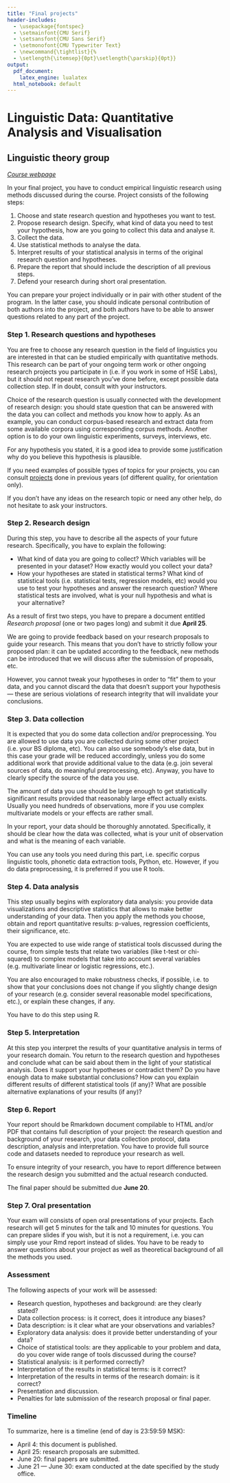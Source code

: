 ```yaml
---
title: "Final projects"
header-includes:
  - \usepackage{fontspec}
  - \setmainfont{CMU Serif}
  - \setsansfont{CMU Sans Serif}
  - \setmonofont{CMU Typewriter Text}
  - \newcommand{\tightlist}{%
  - \setlength{\itemsep}{0pt}\setlength{\parskip}{0pt}}
output:
  pdf_document:
    latex_engine: lualatex
  html_notebook: default
---
```


# Linguistic Data: Quantitative Analysis and Visualisation
## Linguistic theory group

_[Course webpage](http://math-info.hse.ru/s20/g)_

In your final project, you have to conduct empirical linguistic research using methods discussed during the course. Project consists of the following steps:

1. Choose and state research question and hypotheses you want to test.
2. Propose research design. Specify, what kind of data you need to test your hypothesis, how are you going to collect this data and analyse it.
3. Collect the data.
4. Use statistical methods to analyse the data.
5. Interpret results of your statistical analysis in terms of the original research question and hypotheses.
6. Prepare the report that should include the description of all previous steps.
7. Defend your research during short oral presentation.

You can prepare your project individually or in pair with other student of the program. In the latter case, you should indicate personal contribution of both authors into the project, and both authors have to be able to answer questions related to any part of the project.

### Step 1. Research questions and hypotheses
You are free to choose any research question in the field of linguistics you are interested in that can be studied empirically with quantitative methods. This research can be part of your ongoing term work or other ongoing research projects you participate in (i.e. if you work in some of HSE Labs), but it should not repeat research you've done before, except possible data collection step. If in doubt, consult with your instructors.

Choice of the research question is usually connected with the development of research design: you should state question that can be answered with the data you can collect and methods you know how to apply. As an example, you can conduct corpus-based research and extract data from some available corpora using corresponding corpus methods. Another option is to do your own linguistic experiments, surveys, interviews, etc.

For any hypothesis you stated, it is a good idea to provide some justification why do you believe this hypothesis is plausible.

If you need examples of possible types of topics for your projects, you can consult [projects](https://agricolamz.github.io/2018-MAG_R_course/projects-previous-case-studies.html) done in previous years (of different quality, for orientation only). 

If you don't have any ideas on the research topic or need any other help, do not hesitate to ask your instructors.

### Step 2. Research design

During this step, you have to describe all the aspects of your future research. Specifically, you have to explain the following:

- What kind of data you are going to collect? Which variables will be presented in your dataset? How exactly would you collect your data?
- How your hypotheses are stated in statistical terms? What kind of statistical tools (i.e. statistical tests, regression models, etc) would you use to test your hypotheses and answer the research question? Where statistical tests are involved, what is your null hypothesis and what is your alternative?

As a result of first two steps, you have to prepare a document entitled *Research proposal* (one or two pages long) and submit it due **April 25**.

We are going to provide feedback based on your research proposals to guide your research. This means that you don't have to strictly follow your proposed plan: it can be updated according to the feedback, new methods can be introduced that we will discuss after the submission of proposals, etc. 

However, you cannot tweak your hypotheses in order to "fit" them to your data, and you cannot discard the data that doesn't support your hypothesis — these are serious violations of research integrity that will invalidate your conclusions.

### Step 3. Data collection

It is expected that you do some data collection and/or preprocessing. You are allowed to use data you are collected during some other project (i.e. your BS diploma, etc). You can also use somebody's else data, but in this case your grade will be reduced accordingly, unless you do some additional work that provide additional value to the data (e.g. join several sources of data, do meaningful preprocessing, etc). Anyway, you have to clearly specify the source of the data you use.

The amount of data you use should be large enough to get statistically significant results provided that reasonably large effect actually exists. Usually you need hundreds of observations, more if you use complex multivariate models or your effects are rather small.

In your report, your data should be thoroughly annotated. Specifically, it should be clear how the data was collected, what is your unit of observation and what is the meaning of each variable.

You can use any tools you need during this part, i.e. specific corpus linguistic tools, phonetic data extraction tools, Python, etc. However, if you do data preprocessing, it is preferred if you use R tools.

### Step 4. Data analysis

This step usually begins with exploratory data analysis: you provide data visualizations and descriptive statistics that allows to make better understanding of your data. Then you apply the methods you choose, obtain and report quantitative results: p-values, regression coefficients, their significance, etc.

You are expected to use wide range of statistical tools discussed during the course, from simple tests that relate two variables (like t-test or chi-squared) to complex models that take into account several variables (e.g. multivariate linear or logistic regressions, etc.).

You are also encouraged to make robustness checks, if possible, i.e. to show that your conclusions does not change if you slightly change design of your research (e.g. consider several reasonable model specifications, etc.), or explain these changes, if any.

You have to do this step using R.

### Step 5. Interpretation

At this step you interpret the results of your quantitative analysis in terms of your research domain. You return to the research question and hypotheses and conclude what can be said about them in the light of your statistical analysis. Does it support your hypotheses or contradict them? Do you have enough data to make substantial conclusions? How can you explain different results of different statistical tools (if any)? What are possible alternative explanations of your results (if any)?

### Step 6. Report

Your report should be Rmarkdown document compilable to HTML and/or PDF that contains full description of your project: the research question and background of your research, your data collection protocol, data description, analysis and interpretation. You have to provide full source code and datasets needed to reproduce your research as well.

To ensure integrity of your research, you have to report difference between the research design you submitted and the actual research conducted.

The final paper should be submitted due **June 20**.

### Step 7. Oral presentation

Your exam will consists of open oral presentations of your projects. Each research will get 5 minutes for the talk and 10 minutes for questions. You can prepare slides if you wish, but it is not a requirement, i.e. you can simply use your Rmd report instead of slides. You have to be ready to answer questions about your project as well as theoretical background of all the methods you used.


### Assessment

The following aspects of your work will be assessed:

- Research question, hypotheses and background: are they clearly stated?
- Data collection process: is it correct, does it introduce any biases?
- Data description: is it clear what are your observations and variables?
- Exploratory data analysis: does it provide better understanding of your data?
- Choice of statistical tools: are they applicable to your problem and data, do you cover wide range of tools discussed during the course?
- Statistical analysis: is it performed correctly?
- Interpretation of the results in statistical terms: is it correct?
- Interpretation of the results in terms of the research domain: is it correct?
- Presentation and discussion.
- Penalties for late submission of the research proposal or final paper.

### Timeline

To summarize, here is a timeline (end of day is 23:59:59 MSK):

- April 4: this document is published.
- April 25: research proposals are submitted.
- June 20: final papers are submitted.
- June 21 — June 30: exam conducted at the date specified by the study office.
